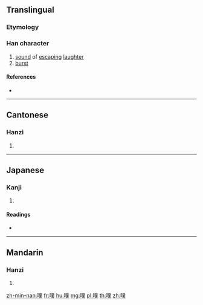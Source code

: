 {{character info/new}}
==Translingual==

===Etymology===
{{Han compound|口|菐|c1=s|c2=p|t1=mouth|ls=psc}}

===Han character===
{{Han char|rn=30|rad=口|as=12|sn=15|four=62035|canj=RTCO|ids=⿰口菐}}

# [[sound]] of [[escaping]] [[laughter]]
# [[burst]]

====References====
* {{Han ref|kx=0209.151|dkj=04346|dj=0431.420|hdz=10682.180|uh=5657|ud=22103|bh=BC50|bd=48208}}

----

==Cantonese==

===Hanzi===
{{yue-hanzi|jyut=|y=pok3}}

# {{defn|lang=yue|sort=口12}}

----

==Japanese==

===Kanji===
{{ja-kanji|grade=|rs=口12}}

# {{defn|lang=ja|sort=口12}}

====Readings====
* {{ja-readings|on=[[ぼく]] (boku)|kun=}}

----

==Mandarin==

===Hanzi===
{{cmn-hanzi|pin=[[pū]] ([[pu1]])|wg=p'u<sup>1</sup>}}

# {{defn|lang=cmn|sort=口12}}

[[zh-min-nan:噗]]
[[fr:噗]]
[[hu:噗]]
[[mg:噗]]
[[pl:噗]]
[[th:噗]]
[[zh:噗]]